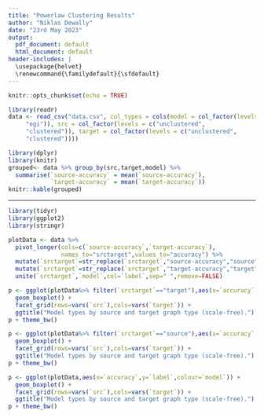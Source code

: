 ```yaml
---
title: "Powerlaw Clustering Results"
author: "Niklas Dewally"
date: "23rd May 2023"
output:
  pdf_document: default
  html_document: default
header-includes: | 
  \usepackage{helvet}
  \renewcommand{\familydefault}{\sfdefault}
---
```


```r
knitr::opts_chunk$set(echo = TRUE)
```

```r
library(readr)
data <- read_csv("data.csv", col_types = cols(model = col_factor(levels = c("triangle", 
     "egi")), src = col_factor(levels = c("unclustered", 
     "clustered")), target = col_factor(levels = c("unclustered", 
     "clustered"))))
```


```r
library(dplyr)
library(knitr)
grouped<- data %>% group_by(src,target,model) %>% 
  summarise(`source-accuracy` = mean(`source-accuracy`),
            `target-accuracy` = mean(`target-accuracy`))
knitr::kable(grouped)
```
* * * 

```r
library(tidyr)
library(ggplot2)
library(stringr)

plotData <- data %>%
  pivot_longer(cols=c(`source-accuracy`,`target-accuracy`),
               names_to="srctarget",values_to="accuracy") %>%
  mutate(`srctarget`=str_replace(`srctarget`,"source-accuracy","source")) %>%
  mutate(`srctarget`=str_replace(`srctarget`,"target-accuracy","target")) %>%    
  unite(`srctarget`,`model`,col=`label`,sep=" ",remove=FALSE) 

p <- ggplot(plotData%>% filter(`srctarget`=="target"),aes(x=`accuracy`,y=`label`,colour=`model`)) + 
  geom_boxplot() + 
  facet_grid(rows=vars(`src`),cols=vars(`target`)) +
  ggtitle("Model types by source and target graph type (scale-free).")
p + theme_bw()
```
```r
p <- ggplot(plotData%>% filter(`srctarget`=="source"),aes(x=`accuracy`,y=`label`,colour=`model`)) + 
  geom_boxplot() + 
  facet_grid(rows=vars(`src`),cols=vars(`target`)) +
  ggtitle("Model types by source and target graph type (scale-free).")
p + theme_bw()
```

```r
p <- ggplot(plotData,aes(x=`accuracy`,y=`label`,colour=`model`)) + 
  geom_boxplot() + 
  facet_grid(rows=vars(`src`),cols=vars(`target`)) +
  ggtitle("Model types by source and target graph type (scale-free).")
p + theme_bw()
```
